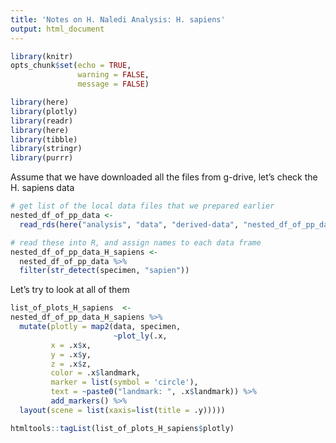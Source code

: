 ```yaml
---
title: 'Notes on H. Naledi Analysis: H. sapiens'
output: html_document
---
```


```r
library(knitr)
opts_chunk$set(echo = TRUE,
               warning = FALSE,
               message = FALSE)

library(here)
library(plotly)
library(readr)
library(here)
library(tibble)
library(stringr)
library(purrr)
```

Assume that we have downloaded all the files from g-drive, let's check the H. sapiens data

```r
# get list of the local data files that we prepared earlier
nested_df_of_pp_data <-  
  read_rds(here("analysis", "data", "derived-data", "nested_df_of_pp_data.rds"))

# read these into R, and assign names to each data frame
nested_df_of_pp_data_H_sapiens <- 
  nested_df_of_pp_data %>% 
  filter(str_detect(specimen, "sapien"))
```

Let's try to look at all of them

```r
list_of_plots_H_sapiens  <- 
nested_df_of_pp_data_H_sapiens %>% 
  mutate(plotly = map2(data, specimen, 
                       ~plot_ly(.x,
         x = .x$x, 
         y = .x$y, 
         z = .x$z, 
         color = .x$landmark,
         marker = list(symbol = 'circle'), 
         text = ~paste0("landmark: ", .x$landmark)) %>%
         add_markers() %>% 
  layout(scene = list(xaxis=list(title = .y)))))

htmltools::tagList(list_of_plots_H_sapiens$plotly)
```

